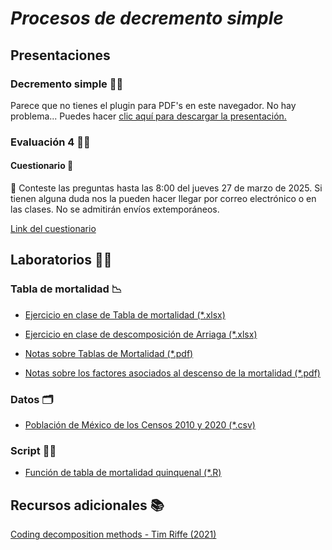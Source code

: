 # *Procesos de decremento simple*

## Presentaciones

### Decremento simple 👩‍🏫

```{=html}
<object data="slides/3_DecrementoSimple_UNAM_2025_2.pdf" type="application/pdf" width="100%" height="60%" style="min-height:100vh;">
    <p>Parece que no tienes el plugin para PDF's en este navegador.
    No hay problema... Puedes hacer <a href="slides/3_DecrementoSimple_UNAM_2025_2.pdf">clic aquí para descargar la presentación.</a></p>
</object>
```
### Evaluación 4 ️🧑‍🎓

#### Cuestionario 💬

📆 Conteste las preguntas hasta las 8:00 del jueves 27 de marzo de 2025. Si tienen alguna duda nos la pueden hacer llegar por correo electrónico o en las clases. No se admitirán envíos extemporáneos.

[Link del cuestionario](https://forms.gle/1eEaCXyuDFGAqabS6)

## Laboratorios 👩‍🔬

### Tabla de mortalidad 📉

-   [Ejercicio en clase de Tabla de mortalidad (\*.xlsx)](excel/Cap3/Tabla%20Mortalidad_Ejemplo.xlsx)

-   [Ejercicio en clase de descomposición de Arriaga (\*.xlsx)](excel/Cap3/Tabla%20Mortalidad%20con%20Arriaga_Ejemplo.xlsx)

-   [Notas sobre Tablas de Mortalidad (\*.pdf)](notes/Cap3/2_Tablas%20de%20mortalidad.pdf)

-   [Notas sobre los factores asociados al descenso de la mortalidad (\*.pdf)](notes/Cap3/3_Factores%20asociados%20al%20descenso%20de%20la%20mortalidad.pdf)

### Datos 🗂️

-   [Población de México de los Censos 2010 y 2020 (\*.csv)](https://raw.githubusercontent.com/APDataSc/ciencias_unam_2025-2/refs/heads/main/excel/Cap3/pop_mex_1020.csv)

### Script 👩‍💻

-   [Función de tabla de mortalidad quinquenal (\*.R)](https://raw.githubusercontent.com/APDataSc/ciencias_unam_2025-2/refs/heads/main/script/Cap4/lt_function.R)

## Recursos adicionales 📚

[Coding decomposition methods - Tim Riffe (2021)](https://www.youtube.com/watch?v=J_6C82TN_WU)
